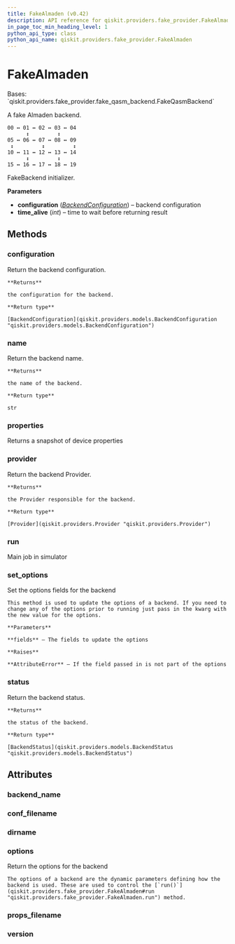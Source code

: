 ```yaml
---
title: FakeAlmaden (v0.42)
description: API reference for qiskit.providers.fake_provider.FakeAlmaden in qiskit v0.42
in_page_toc_min_heading_level: 1
python_api_type: class
python_api_name: qiskit.providers.fake_provider.FakeAlmaden
---
```


# FakeAlmaden

<Class id="qiskit.providers.fake_provider.FakeAlmaden" isDedicatedPage={true} github="https://github.com/qiskit/qiskit/tree/stable/0.23/qiskit/providers/fake_provider/backends/almaden/fake_almaden.py" signature="FakeAlmaden" modifiers="class">
  Bases: `qiskit.providers.fake_provider.fake_qasm_backend.FakeQasmBackend`

  A fake Almaden backend.

  ```text
  00 ↔ 01 ↔ 02 ↔ 03 ↔ 04
        ↕         ↕
  05 ↔ 06 ↔ 07 ↔ 08 ↔ 09
   ↕         ↕         ↕
  10 ↔ 11 ↔ 12 ↔ 13 ↔ 14
        ↕         ↕
  15 ↔ 16 ↔ 17 ↔ 18 ↔ 19
  ```

  FakeBackend initializer.

  **Parameters**

  *   **configuration** ([*BackendConfiguration*](qiskit.providers.models.BackendConfiguration "qiskit.providers.models.BackendConfiguration")) – backend configuration
  *   **time\_alive** (*int*) – time to wait before returning result

  ## Methods

  <span id="qiskit-providers-fake-provider-fakealmaden-configuration" />

  ### configuration

  <Function id="qiskit.providers.fake_provider.FakeAlmaden.configuration" signature="FakeAlmaden.configuration()">
    Return the backend configuration.

    **Returns**

    the configuration for the backend.

    **Return type**

    [BackendConfiguration](qiskit.providers.models.BackendConfiguration "qiskit.providers.models.BackendConfiguration")
  </Function>

  <span id="qiskit-providers-fake-provider-fakealmaden-name" />

  ### name

  <Function id="qiskit.providers.fake_provider.FakeAlmaden.name" signature="FakeAlmaden.name()">
    Return the backend name.

    **Returns**

    the name of the backend.

    **Return type**

    str
  </Function>

  <span id="qiskit-providers-fake-provider-fakealmaden-properties" />

  ### properties

  <Function id="qiskit.providers.fake_provider.FakeAlmaden.properties" signature="FakeAlmaden.properties()">
    Returns a snapshot of device properties
  </Function>

  <span id="qiskit-providers-fake-provider-fakealmaden-provider" />

  ### provider

  <Function id="qiskit.providers.fake_provider.FakeAlmaden.provider" signature="FakeAlmaden.provider()">
    Return the backend Provider.

    **Returns**

    the Provider responsible for the backend.

    **Return type**

    [Provider](qiskit.providers.Provider "qiskit.providers.Provider")
  </Function>

  <span id="qiskit-providers-fake-provider-fakealmaden-run" />

  ### run

  <Function id="qiskit.providers.fake_provider.FakeAlmaden.run" signature="FakeAlmaden.run(run_input, **kwargs)">
    Main job in simulator
  </Function>

  <span id="qiskit-providers-fake-provider-fakealmaden-set-options" />

  ### set\_options

  <Function id="qiskit.providers.fake_provider.FakeAlmaden.set_options" signature="FakeAlmaden.set_options(**fields)">
    Set the options fields for the backend

    This method is used to update the options of a backend. If you need to change any of the options prior to running just pass in the kwarg with the new value for the options.

    **Parameters**

    **fields** – The fields to update the options

    **Raises**

    **AttributeError** – If the field passed in is not part of the options
  </Function>

  <span id="qiskit-providers-fake-provider-fakealmaden-status" />

  ### status

  <Function id="qiskit.providers.fake_provider.FakeAlmaden.status" signature="FakeAlmaden.status()">
    Return the backend status.

    **Returns**

    the status of the backend.

    **Return type**

    [BackendStatus](qiskit.providers.models.BackendStatus "qiskit.providers.models.BackendStatus")
  </Function>

  ## Attributes

  ### backend\_name

  <Attribute id="qiskit.providers.fake_provider.FakeAlmaden.backend_name" attributeValue="'fake_almaden'" />

  ### conf\_filename

  <Attribute id="qiskit.providers.fake_provider.FakeAlmaden.conf_filename" attributeValue="'conf_almaden.json'" />

  ### dirname

  <Attribute id="qiskit.providers.fake_provider.FakeAlmaden.dirname" attributeValue="'/home/runner/work/qiskit/qiskit/.tox/docs/lib/python3.8/site-packages/qiskit/providers/fake_provider/backends/almaden'" />

  ### options

  <Attribute id="qiskit.providers.fake_provider.FakeAlmaden.options">
    Return the options for the backend

    The options of a backend are the dynamic parameters defining how the backend is used. These are used to control the [`run()`](qiskit.providers.fake_provider.FakeAlmaden#run "qiskit.providers.fake_provider.FakeAlmaden.run") method.
  </Attribute>

  ### props\_filename

  <Attribute id="qiskit.providers.fake_provider.FakeAlmaden.props_filename" attributeValue="'props_almaden.json'" />

  ### version

  <Attribute id="qiskit.providers.fake_provider.FakeAlmaden.version" attributeValue="1" />
</Class>

